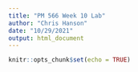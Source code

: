 ```yaml
---
title: "PM 566 Week 10 Lab"
author: "Chris Hanson"
date: "10/29/2021"
output: html_document
---
```


```r
knitr::opts_chunk$set(echo = TRUE)
```


